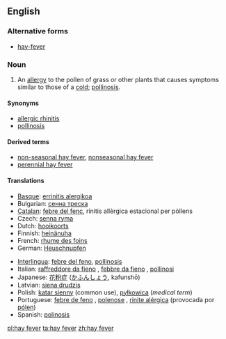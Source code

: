 ==English==

===Alternative forms===
*[[hay-fever]]

===Noun===
{{wikipedia}}
{{en-noun|sg=[[hay]] [[fever]]|-}}

# An [[allergy]] to the pollen of grass or other plants that causes symptoms similar to those of a [[cold]]; [[pollinosis]].

====Synonyms====
*[[allergic rhinitis]]
*[[pollinosis]]

====Derived terms====
*[[non-seasonal hay fever]], [[nonseasonal hay fever]]
*[[perennial hay fever]]

====Translations====
{{trans-top|allergy to pollen}}
*[[Basque]]: [[errinitis alergikoa]]
*Bulgarian: [[сенна треска]]
*[[Catalan]]: [[febre del fenc]], rinitis allèrgica estacional per pòllens
*Czech: [[senna ryma]]
*Dutch: [[hooikoorts]] {{f}}
*Finnish: [[heinänuha]]
*French: [[rhume des foins]] {{m}}
*German: [[Heuschnupfen]] {{m}}
{{trans-mid}}
*[[Interlingua]]: [[febre del feno]], [[pollinosis]]
*Italian: [[raffreddore da fieno]] {{m}}, [[febbre da fieno]] {{f}}, [[pollinosi]] {{f}}
*Japanese: [[花粉症]] ([[かふんしょう]], kafunshō)
*Latvian: [[siena drudzis]]
*Polish: [[katar sienny]] (common use), [[pyłkowica]] (''medical term'')
*Portuguese: [[febre de feno]] {{f}}, [[polenose]] {{f}}, [[rinite alérgica]] (provocada por [[pólen]]) {{f}}
*Spanish: [[polinosis]]
{{trans-bottom}}

[[pl:hay fever]]
[[ta:hay fever]]
[[zh:hay fever]]